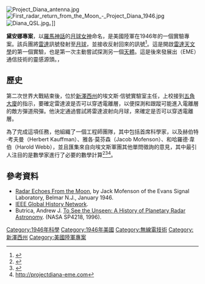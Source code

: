 [[Image:Project_Diana_antenna.jpg|thumb]]
[[Image:First_radar_return_from_the_Moon_-_Project_Diana_1946.jpg|thumb]]
[[File:Diana_QSL.jpg|thumb]]。]]

'''黛安娜專案'''，以[[羅馬神話|羅馬神話]]的[[黛安娜|月球女神]]命名，是美國陸軍{{link-en|信號兵團|Signal Corps (United States Army)}}在1946年的一個實驗專案。該兵團將[[雷達|雷達]]訊號發射至[[月球|月球]]，並接收反射回來的訊號<ref name="Gootée">{{cite journal
  | last = Gootée
  | first = Tom
  | title = Radar reaches the moon
  | journal = Radio News
  | volume = 35
  | issue = 4
  | pages = 25–27
  | publisher = Ziff-Davis Publishing Co. 
  | location = 
  |date=April 1946 
  | url = http://www.americanradiohistory.com/Archive-Radio-News/40s/Radio-News-1946-04-R.pdf
  | issn = 
  | doi = 
  | id = 
  | accessdate = September 9, 2014 }}</ref>。這是開啟[[雷達天文學|雷達天文學]]的第一個實驗，也是第一次主動嘗試探測另一個[[天體|天體]]。這是後來發展出{{link-en|地月地通訊|EME (communications)}}（EME）通信技術的靈感源頭。，

== 歷史 ==
第二次世界大戰結束後，位於[[新澤西州|新澤西州]]{{link-en|沃爾鎮| Wall Township, New Jersey }}{{link-en|埃文斯軍團|Camp Evans Historic District}}的埃文斯·信號實驗室主任，{{link-en|約翰·德維特|John H. DeWitt Jr.}}上校接到[[五角大廈|五角大廈]]的指示，要確定雷達波是否可以穿透電離層，以便探測和跟蹤可能進入電離層的敵方彈道飛彈。他決定通過嘗試將雷達波射向月球，來確定是否可以穿透電離層。

為了完成這項任務，他組織了一個工程師團隊，其中包括首席科學家{{link-en| Edwin King Stodola}}，以及赫伯特·考夫曼（Herbert Kauffman）、雅各·莫芬森（Jacob Mofenson）、和哈羅德·韋伯（Harold Webb），並且匯集來自向埃文斯軍團其他單問徵詢的意見，其中最引人注目的是數學家{{link-en|沃爾特·邁克菲|Walter McAfee}}進行了必要的數學計算<ref>{{cite book|last=Butrica|first=Andrew J.|title=To See the Unseen: A History of Planetary Radar Astronomy|publisher=NASA|date=1996|url=https://history.nasa.gov/SP-4218/ch1.htm|archiveurl=https://web.archive.org/web/20070823124845/https://history.nasa.gov/SP-4218/ch1.htm|archivedate=2007-08-23}}</ref><ref>{{cite conference|author1=Dewitt, J.H., Jr. |author2=Stodola, E.K. |title=Detection of Radio Signals Reflected from the Moon|journal=Proceedings of the IRE|date=March 1949|pages=229–242|volume=37|issue=3|doi=10.1109/JRPROC.1949.231276}}</ref><ref>http://projectdiana-eme.com</ref>。

== 參考資料 ==
<references/>
* [https://web.archive.org/web/20131004022956/http://www.campevans.org/_CE/html/diamof.html Radar Echoes From the Moon], by Jack Mofenson of the Evans Signal Laboratory, Belmar N.J.,  January 1946.
* [http://www.ieeeghn.org/wiki/index.php/Project_Diana IEEE Global History Network].
* Butrica, Andrew J. [https://history.nasa.gov/SP-4218/ch1.htm To See the Unseen: A History of Planetary Radar Astronomy]. (NASA SP4218, 1996).

[[Category:1946年科學|Category:1946年科學]]
[[Category:1946年美國|Category:1946年美國]]
[[Category:無線電技術|Category:無線電技術]]
[[Category:新澤西州|Category:新澤西州]]
[[Category:美國陸軍專案|Category:美國陸軍專案]]